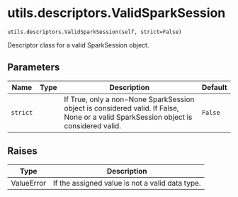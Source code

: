 # utils.descriptors.ValidSparkSession { #caml.utils.descriptors.ValidSparkSession }

`utils.descriptors.ValidSparkSession(self, strict=False)`

Descriptor class for a valid SparkSession object.

## Parameters

| Name     | Type   | Description                                                                                                                          | Default   |
|----------|--------|--------------------------------------------------------------------------------------------------------------------------------------|-----------|
| `strict` |        | If True, only a non-None SparkSession object is considered valid. If False, None or a valid SparkSession object is considered valid. | `False`   |

## Raises

| Type       | Description                                     |
|------------|-------------------------------------------------|
| ValueError | If the assigned value is not a valid data type. |